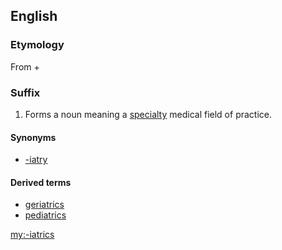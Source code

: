 ==English==

===Etymology===
From {{etyl|grc}} {{term|ἰατρός||doctor|tr=iatros|lang=grc}} + {{term|-ics}}

===Suffix===
{{en-suffix|sort=iatrics}}

# Forms a noun meaning a [[specialty]] medical field of practice.

====Synonyms====
* [[-iatry]]

====Derived terms====
* [[geriatrics]]
* [[pediatrics]]

[[my:-iatrics]]